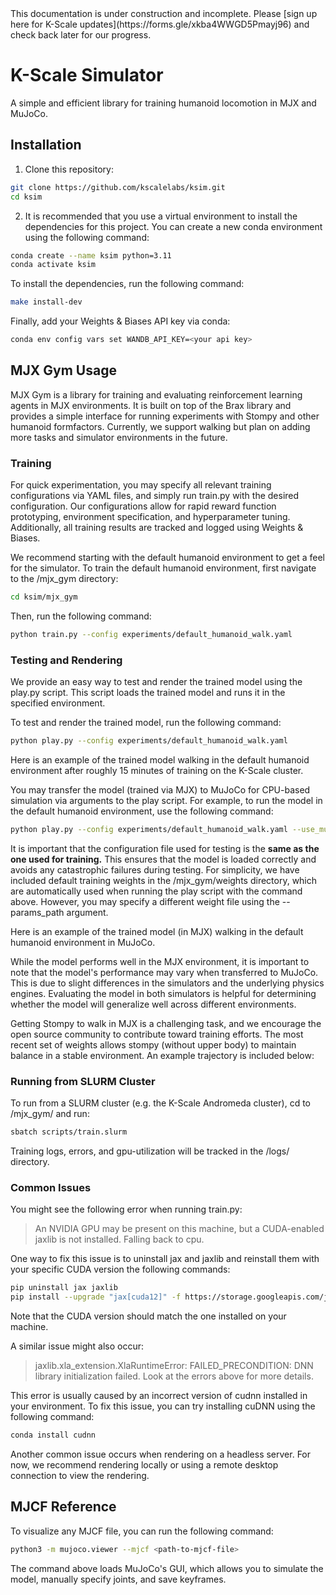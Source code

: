 
<Callout type="warning" emoji="⚠️">
This documentation is under construction and incomplete. Please [sign up here for K-Scale updates](https://forms.gle/xkba4WWGD5Pmayj96) and check back later for our progress.
</Callout>


# K-Scale Simulator


A simple and efficient library for training humanoid locomotion in MJX and MuJoCo.

## Installation
1. Clone this repository:
```bash
git clone https://github.com/kscalelabs/ksim.git
cd ksim
```

2. It is recommended that you use a virtual environment to install the dependencies for this project. You can create a new conda environment using the following command:
```bash
conda create --name ksim python=3.11
conda activate ksim
```
To install the dependencies, run the following command:

```bash
make install-dev
```

Finally, add your Weights & Biases API key via conda:

```bash
conda env config vars set WANDB_API_KEY=<your api key>
```

## MJX Gym Usage
MJX Gym is a library for training and evaluating reinforcement learning agents in MJX environments. It is built on top of the Brax library and provides a simple interface for running experiments with Stompy and other humanoid formfactors. Currently, we support walking but plan on adding more tasks and simulator environments in the future.



### Training
For quick experimentation, you may specify all relevant training configurations via YAML files, and simply run train.py with the desired configuration. Our configurations allow for rapid reward function prototyping, environment specification, and hyperparameter tuning. Additionally, all training results are tracked and logged using Weights & Biases.

We recommend starting with the default humanoid environment to get a feel for the simulator. To train the default humanoid environment, first navigate to the /mjx_gym directory:
```bash
cd ksim/mjx_gym
```
Then, run the following command:
```bash
python train.py --config experiments/default_humanoid_walk.yaml
```


### Testing and Rendering
We provide an easy way to test and render the trained model using the play.py script. This script loads the trained model and runs it in the specified environment.

To test and render the trained model, run the following command:
```bash
python play.py --config experiments/default_humanoid_walk.yaml
```

Here is an example of the trained model walking in the default humanoid environment after roughly 15 minutes of training on the K-Scale cluster.


You may transfer the model (trained via MJX) to MuJoCo for CPU-based simulation via arguments to the play script. For example, to run the model in the default humanoid environment, use the following command:
```bash
python play.py --config experiments/default_humanoid_walk.yaml --use_mujoco
```

It is important that the configuration file used for testing is the **same as the one used for training.** This ensures that the model is loaded correctly and avoids any catastrophic failures during testing. For simplicity, we have included default training weights in the /mjx_gym/weights directory, which are automatically used when running the play script with the command above. However, you may specify a different weight file using the --params_path argument.

Here is an example of the trained model (in MJX) walking in the default humanoid environment in MuJoCo.


While the model performs well in the MJX environment, it is important to note that the model's performance may vary when transferred to MuJoCo. This is due to slight differences in the simulators and the underlying physics engines. Evaluating the model in both simulators is helpful for determining whether the model will generalize well across different environments.

Getting Stompy to walk in MJX is a challenging task, and we encourage the open source community to contribute toward training efforts. The most recent set of weights allows stompy (without upper body) to maintain balance in a stable environment. An example trajectory is included below:


### Running from SLURM Cluster
To run from a SLURM cluster (e.g. the K-Scale Andromeda cluster), cd to /mjx_gym/ and run:

```bash
sbatch scripts/train.slurm
```

Training logs, errors, and gpu-utilization will be tracked in the /logs/ directory.

### Common Issues
You might see the following error when running train.py:
>An NVIDIA GPU may be present on this machine, but a CUDA-enabled jaxlib is not installed. Falling back to cpu.

One way to fix this issue is to uninstall jax and jaxlib and reinstall them with your specific CUDA version the following commands:
```bash
pip uninstall jax jaxlib
pip install --upgrade "jax[cuda12]" -f https://storage.googleapis.com/jax-releases/jax_cuda_releases.html
```
Note that the CUDA version should match the one installed on your machine.

A similar issue might also occur:
> jaxlib.xla_extension.XlaRuntimeError: FAILED_PRECONDITION: DNN library initialization failed. Look at the errors above for more details.

This error is usually caused by an incorrect version of cudnn installed in your environment. To fix this issue, you can try installing cuDNN using the following command:
```bash
conda install cudnn
```

Another common issue occurs when rendering on a headless server. For now, we recommend rendering locally or using a remote desktop connection to view the rendering.

## MJCF Reference
To visualize any MJCF file, you can run the following command:
```bash
python3 -m mujoco.viewer --mjcf <path-to-mjcf-file>
```

The command above loads MuJoCo's GUI, which allows you to simulate the model, manually specify joints, and save keyframes.

